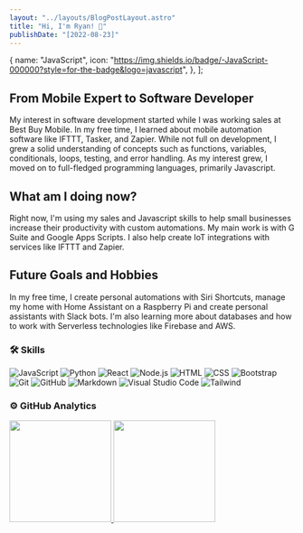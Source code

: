 ```yaml
---
layout: "../layouts/BlogPostLayout.astro"
title: "Hi, I'm Ryan! 👋"
publishDate: "[2022-08-23]"
---
```


  {
    name: "JavaScript",
    icon: "https://img.shields.io/badge/-JavaScript-000000?style=for-the-badge&logo=javascript",
  },
];

## From Mobile Expert to Software Developer

My interest in software development started while I was working sales at Best Buy Mobile. In my free time, I learned about mobile automation software like IFTTT, Tasker, and Zapier. While not full on development, I grew a solid understanding of concepts such as functions, variables, conditionals, loops, testing, and error handling. As my interest grew, I moved on to full-fledged programming languages, primarily Javascript.

## What am I doing now?

Right now, I'm using my sales and Javascript skills to help small businesses increase their productivity with custom automations. My main work is with G Suite and Google Apps Scripts. I also help create IoT integrations with services like IFTTT and Zapier.

## Future Goals and Hobbies

In my free time, I create personal automations with Siri Shortcuts, manage my home with Home Assistant on a Raspberry Pi and create personal assistants with Slack bots. I'm also learning more about databases and how to work with Serverless technologies like Firebase and AWS.

### 🛠 Skills


![JavaScript](https://img.shields.io/badge/-JavaScript-000000?style=for-the-badge&logo=javascript)
![Python](https://img.shields.io/badge/-Python-000000?style=for-the-badge&logo=python)
![React](https://img.shields.io/badge/-React-000000?style=for-the-badge&logo=react)
![Node.js](https://img.shields.io/badge/-Node.js-000000?style=for-the-badge&logo=node.js)
![HTML](https://img.shields.io/badge/-HTML-000000?style=for-the-badge&logo=HTML5)
![CSS](https://img.shields.io/badge/-CSS-000000?style=for-the-badge&logo=CSS3&logoColor=1572B6)
![Bootstrap](https://img.shields.io/badge/-Bootstrap-000000?style=for-the-badge&logo=bootstrap&logoColor=563D7C)\
![Git](https://img.shields.io/badge/-Git-000000?style=for-the-badge&logo=git)
![GitHub](https://img.shields.io/badge/-GitHub-000000?style=for-the-badge&logo=github)
![Markdown](https://img.shields.io/badge/-Markdown-000000?style=for-the-badge&logo=markdown)
![Visual Studio Code](https://img.shields.io/badge/-Visual%20Studio%20Code-000000?style=for-the-badge&logo=visual-studio-code&logoColor=007ACC)
![Tailwind](https://img.shields.io/badge/-Tailwind_CSS-000000?style=for-the-badge&logo=tailwind-css&logoColor=#38B2AC)

### ⚙️ GitHub Analytics

<p class="">
  <a href="https://github.com/rjbaird">
    <img
      height="180em"
      src="https://github-readme-stats-eight-theta.vercel.app/api?username=rjbaird&show_icons=true&theme=dark&include_all_commits=true&count_private=true"
    />
    <img
      height="180em"
      src="https://github-readme-stats-eight-theta.vercel.app/api/top-langs/?username=rjbaird&layout=compact&exclude_lang=java+r&theme=dark"
    />
  </a>
</p>

